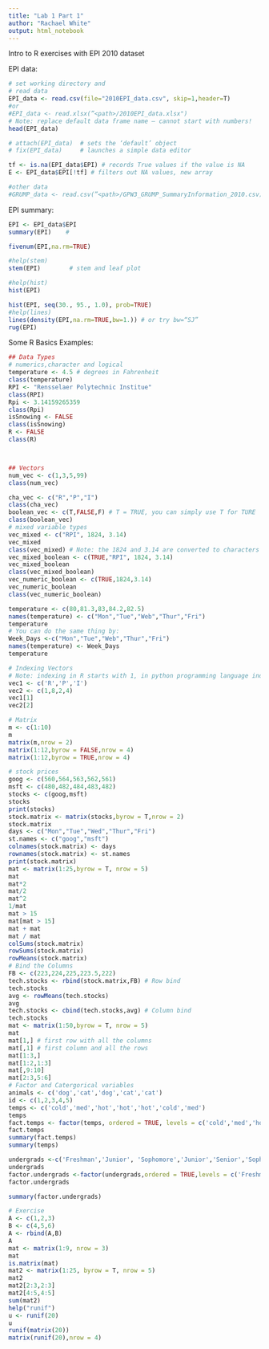 ```yaml
---
title: "Lab 1 Part 1"
author: "Rachael White"
output: html_notebook
---
```


Intro to R exercises with EPI 2010 dataset

EPI data:

```r
# set working directory and 
# read data
EPI_data <- read.csv(file="2010EPI_data.csv", skip=1,header=T)
#or
#EPI_data <- read.xlsx(”<path>/2010EPI_data.xlsx")
# Note: replace default data frame name – cannot start with numbers!
head(EPI_data)

```

```r
# attach(EPI_data) 	# sets the ‘default’ object
# fix(EPI_data) 	# launches a simple data editor

```

```r
tf <- is.na(EPI_data$EPI) # records True values if the value is NA
E <- EPI_data$EPI[!tf] # filters out NA values, new array
```

```r
#other data
#GRUMP_data <- read.csv(”<path>/GPW3_GRUMP_SummaryInformation_2010.csv)

```

EPI summary:

```r
EPI <- EPI_data$EPI
summary(EPI) 	# 
```
```r
fivenum(EPI,na.rm=TRUE)
```

```r
#help(stem)
stem(EPI)		 # stem and leaf plot

```

```r
#help(hist)
hist(EPI)

```

```r
hist(EPI, seq(30., 95., 1.0), prob=TRUE)
#help(lines)
lines(density(EPI,na.rm=TRUE,bw=1.)) # or try bw=“SJ”
rug(EPI) 

```


Some R Basics Examples:

```r
## Data Types
# numerics,character and logical
temperature <- 4.5 # degrees in Fahrenheit 
class(temperature)
RPI <- "Rensselaer Polytechnic Institue"
class(RPI)
Rpi <- 3.14159265359
class(Rpi)
isSnowing <- FALSE
class(isSnowing)
R <- FALSE
class(R)



## Vectors 
num_vec <- c(1,3,5,99) 
class(num_vec)

cha_vec <- c("R","P","I")
class(cha_vec)
boolean_vec <- c(T,FALSE,F) # T = TRUE, you can simply use T for TURE
class(boolean_vec)
# mixed variable types
vec_mixed <- c("RPI", 1824, 3.14)
vec_mixed
class(vec_mixed) # Note: the 1824 and 3.14 are converted to characters
vec_mixed_boolean <- c(TRUE,"RPI", 1824, 3.14)
vec_mixed_boolean
class(vec_mixed_boolean)
vec_numeric_boolean <- c(TRUE,1824,3.14)
vec_numeric_boolean
class(vec_numeric_boolean)

temperature <- c(80,81.3,83,84.2,82.5)
names(temperature) <- c("Mon","Tue","Web","Thur","Fri")
temperature
# You can do the same thing by: 
Week_Days <-c("Mon","Tue","Web","Thur","Fri")
names(temperature) <- Week_Days
temperature

# Indexing Vectors 
# Note: indexing in R starts with 1, in python programming language indexing start with 0.
vec1 <- c('R','P','I')
vec2 <- c(1,8,2,4)
vec1[1]
vec2[2]

# Matrix 
m <- c(1:10)
m
matrix(m,nrow = 2)
matrix(1:12,byrow = FALSE,nrow = 4)
matrix(1:12,byrow = TRUE,nrow = 4)

# stock prices
goog <- c(560,564,563,562,561)
msft <- c(480,482,484,483,482)
stocks <- c(goog,msft)
stocks
print(stocks)
stock.matrix <- matrix(stocks,byrow = T,nrow = 2)
stock.matrix
days <- c("Mon","Tue","Wed","Thur","Fri")
st.names <- c("goog","msft")
colnames(stock.matrix) <- days
rownames(stock.matrix) <- st.names
print(stock.matrix)
mat <- matrix(1:25,byrow = T, nrow = 5)
mat
mat*2
mat/2
mat^2
1/mat
mat > 15 
mat[mat > 15]
mat + mat 
mat / mat 
colSums(stock.matrix)
rowSums(stock.matrix)
rowMeans(stock.matrix)
# Bind the Columns
FB <- c(223,224,225,223.5,222)
tech.stocks <- rbind(stock.matrix,FB) # Row bind
tech.stocks
avg <- rowMeans(tech.stocks)
avg
tech.stocks <- cbind(tech.stocks,avg) # Column bind
tech.stocks
mat <- matrix(1:50,byrow = T, nrow = 5)
mat
mat[1,] # first row with all the columns
mat[,1] # first column and all the rows
mat[1:3,]
mat[1:2,1:3]
mat[,9:10]
mat[2:3,5:6]
# Factor and Catergorical variables
animals <- c('dog','cat','dog','cat','cat')
id <- c(1,2,3,4,5)
temps <- c('cold','med','hot','hot','hot','cold','med')
temps
fact.temps <- factor(temps, ordered = TRUE, levels = c('cold','med','hot'))
fact.temps
summary(fact.temps)
summary(temps)

undergrads <-c('Freshman','Junior', 'Sophomore','Junior','Senior','Sophomore','Junior','Freshman','Senior','Junior')
undergrads
factor.undergrads <-factor(undergrads,ordered = TRUE,levels = c('Freshman','Sophomore','Junior','Senior'))
factor.undergrads

summary(factor.undergrads)

# Exercise
A <- c(1,2,3)
B <- c(4,5,6)
A <- rbind(A,B)
A
mat <- matrix(1:9, nrow = 3)
mat
is.matrix(mat)
mat2 <- matrix(1:25, byrow = T, nrow = 5)
mat2
mat2[2:3,2:3]
mat2[4:5,4:5]
sum(mat2)
help("runif")
u <- runif(20)
u
runif(matrix(20))
matrix(runif(20),nrow = 4)

```

